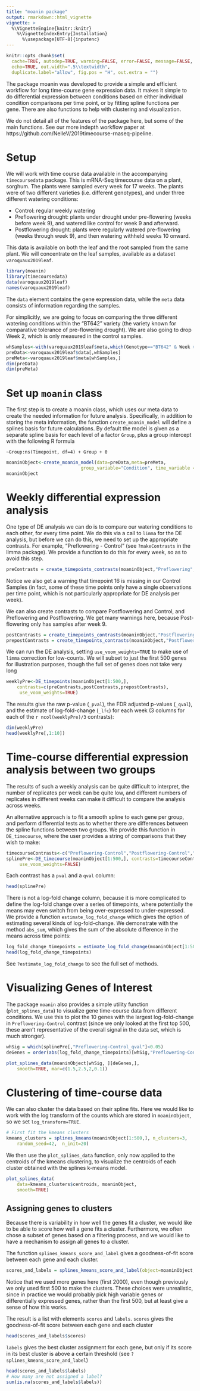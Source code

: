 ```yaml
---
title: "moanin package"
output: rmarkdown::html_vignette
vignette: >
  %\VignetteEngine{knitr::knitr}
    %\VignetteIndexEntry{Installation}
      %\usepackage[UTF-8]{inputenc}
---
```

```r
knitr::opts_chunk$set(
  cache=TRUE, autodep=TRUE, warning=FALSE, error=FALSE, message=FALSE,
  echo=TRUE, out.width=".5\\textwidth",
  duplicate.label="allow", fig.pos = "H", out.extra = "")
```

The package moanin was developed to provide a simple and efficient workflow
for long time-course gene expression data. It makes it simple to do differential expression between conditions based on either individual condition comparisons per time point, or by fitting spline functions per gene. There are also functions to help with clustering and visualization.

We do not detail all of the features of the package here, but some of the main functions. See our more indepth workflow paper at https://github.com/NelleV/2019timecourse-rnaseq-pipeline. 

# Setup

We will work with time course data available in the accompanying `timecoursedata` package. This is mRNA-Seq timecourse data on a plant, sorghum. The plants were sampled every week for 17 weeks. The plants were of two different varieties (i.e. different genotypes), and under three different watering conditions:

* Control: regular weekly watering
* Preflowering drought: plants under drought under pre-flowering (weeks before week 9), and watered like control for week 9 and afterward.
* Postflowering drought: plants were regularly watered pre-flowering (weeks through week 9), and then watering withheld weeks 10 onward.

This data is available on both the leaf and the root sampled from the same plant. We will concentrate on the leaf samples, available as a dataset `varoquaux2019leaf`.  

```r
library(moanin)
library(timecoursedata)
data(varoquaux2019leaf)
names(varoquaux2019leaf)
```

The `data` element contains the gene expression data, while the `meta` data consists of information regarding the samples.


For simplicitly, we are going to focus on comparing the three different watering conditions within the "BT642" variety (the variety known for comparative tolerance of pre-flowering drought). We are also going to drop Week 2, which is only measured in the control samples.

```r
whSamples<-with(varoquaux2019leaf$meta,which(Genotype=="BT642" & Week >2))
preData<-varoquaux2019leaf$data[,whSamples]
preMeta<-varoquaux2019leaf$meta[whSamples,]
dim(preData)
dim(preMeta)
```

# Set up `moanin` class

The first step is to create a moanin class, which uses our meta data to create the needed information for future analysis. Specifically, in addition to storing the meta information, the function `create_moanin_model` will define a splines basis for future calculations. By default the model is given as a separate spline basis for each level of a factor `Group`, plus a group intercept with the following R formula 

`~Group:ns(Timepoint, df=4) + Group + 0`


```r
moaninObject<-create_moanin_model(data=preData,meta=preMeta, 
                            group_variable="Condition", time_variable = "Week")
moaninObject
```

# Weekly differential expression analysis

One type of DE analysis we can do is to compare our watering conditions to each other, for every time point. We do this via a call to `limma` for the DE analysis, but before we can do this, we need to set up the appropriate contrasts. For example, "Preflowering - Control" (see `?makeContrasts` in the limma package). We provide a function to do this for every week, so as to avoid this step.

```r
preContrasts = create_timepoints_contrasts(moaninObject,"Preflowering", "Control")
```
Notice we also get a warning that timepoint 16 is missing in our Control Samples (in fact, some of these time points only have a single observations per time point, which is not particularly appropriate for DE analysis per week). 

We can also create contrasts to compare Postflowering and Control, and Preflowering and Postflowering. We get many warnings here, because Post-flowering only has samples after week 9. 

```r
postContrasts = create_timepoints_contrasts(moaninObject,"Postflowering", "Control" )
prepostContrasts = create_timepoints_contrasts(moaninObject,"Postflowering", "Preflowering")
```

We can run the DE analysis, setting `use_voom_weights=TRUE` to make use of `limma` correction for low-counts. We will subset to just the first 500 genes for illustration purposes, though the full set of genes does not take very long

```r
weeklyPre<-DE_timepoints(moaninObject[1:500,], 
    contrasts=c(preContrasts,postContrasts,prepostContrasts),
     use_voom_weights=TRUE)
```

The results give the raw p-value (`_pval`), the FDR adjusted p-values (`_qval`), and the estimate of log-fold-change (`_lfc`) for each week (3 columns for each of the `r ncol(weeklyPre)/3` contrasts):

```r
dim(weeklyPre)
head(weeklyPre[,1:10])
```

# Time-course differential expression analysis between two groups

The results of such a weekly analysis can be quite difficult to interpret, the number of replicates per week can be quite low, and different numbers of replicates in different weeks can make it difficult to compare the analysis across weeks.

An alternative approach is to fit a smooth spline to each gene per group, and perform differential tests as to whether there are differences between the spline functions between two groups. We provide this function in `DE_timecourse`, where the user provides a string of comparisons that they wish to make:

```r
timecourseContrasts<-c("Preflowering-Control","Postflowering-Control","Postflowering-Preflowering")
splinePre<-DE_timecourse(moaninObject[1:500,], contrasts=timecourseContrasts,
     use_voom_weights=FALSE)
```

Each contrast has a `pval` and a `qval` column:

```r
head(splinePre)
```

There is not a log-fold change column, because it is more complicated to define the log-fold change over a series of timepoints, where potentially the means may even switch from being over-expressed to under-expressed. We provide a function `estimate_log_fold_change` which gives the option of estimating several kinds of log-fold-change. We demonstrate with the method `abs_sum`, which gives the sum of the absolute difference in the means across time points:

```r
log_fold_change_timepoints = estimate_log_fold_change(moaninObject[1:500,], contrasts=timecourseContrasts,  method="sum")
head(log_fold_change_timepoints)
```

See `?estimate_log_fold_change` to see the full set of methods.

# Visualizing Genes of Interest

The package `moanin` also provides a simple utility function (`plot_splines_data`) to
visualize gene time-course data from different conditions. We use this to plot the 10
genes with the largest log-fold-change in `Preflowering-Control` contrast (since we only looked at the first top 500, these aren't representative of the overall signal in the data set, which is much stronger).

```r
whSig = which(splinePre[,"Preflowering-Control_qval"]<0.05)
deGenes = order(abs(log_fold_change_timepoints)[whSig,"Preflowering-Control"],decreasing=TRUE)[1:10]

plot_splines_data(moaninObject[whSig, ][deGenes,],
    smooth=TRUE, mar=c(1.5,2.5,2,0.1))
```


# Clustering of time-course data

We can also cluster the data based on their spline fits. Here we would like to work with the log transform of the counts which are stored in `moaninObject`, so we set `log_transform=TRUE`. 

```r
# First fit the kmeans clusters
kmeans_clusters = splines_kmeans(moaninObject[1:500,], n_clusters=3,
    random_seed=42,  n_init=20)
```


We then use the `plot_splines_data`  function, only now applied to the centroids of the kmeans clustering, to visualize the centroids of
each cluster obtained with the splines k-means model. 

```r
plot_splines_data(
    data=kmeans_clusters$centroids, moaninObject,
    smooth=TRUE)
```

## Assigning genes to clusters

Because there is variability in how well the genes fit a cluster, we would like to be able to score how well a gene fits a cluster. Furthermore, we often chose a subset of genes based on a filtering process, and we would
like to have a mechanism to assign all genes to a cluster. 

The function `splines_kmeans_score_and_label` gives a goodness-of-fit score between each gene and each cluster. 

```r
scores_and_labels = splines_kmeans_score_and_label(object=moaninObject,data=preData[1:2000,], kmeans_clusters=kmeans_clusters)
```

Notice that we used more genes here (first 2000), even though previously we only used first 500 to make the clusters. These choices were unrealistic, since in practice we would probably pick high variable genes or differentially expressed genes, rather than the first 500, but at least give a sense of how this works.

The result is a list with elements `scores` and `labels`. `scores` gives the goodness-of-fit score between each gene and each cluster

```r
head(scores_and_labels$scores)
```

`labels` gives the best cluster assignment for each gene, but only if its score in its best cluster is above a certain threshold (see `?splines_kmeans_score_and_label`)

```r
head(scores_and_labels$labels)
# How many are not assigned a label?
sum(is.na(scores_and_labels$labels))
```

